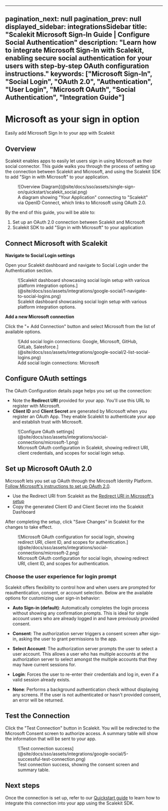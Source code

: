 
---
pagination_next: null
pagination_prev: null
displayed_sidebar: integrationsSidebar
title: "Scalekit Microsoft Sign-In Guide | Configure Social Authentication"
description: "Learn how to integrate Microsoft Sign-In with Scalekit, enabling secure social authentication for your users with step-by-step OAuth configuration instructions."
keywords: ["Microsoft Sign-In", "Social Login", "OAuth 2.0", "Authentication", "User Login", "Microsoft OAuth", "Social Authentication", "Integration Guide"]
---

# Microsoft as your sign in option

<Subtitle>Easily add Microsoft Sign In to your app with Scalekit</Subtitle>

## Overview

Scalekit enables apps to easily let users sign in using Microsoft as their social connector. This guide walks you
through the process of setting up the connection between Scalekit and Microsoft, and using the Scalekit SDK to add "Sign
in with Microsoft" to your application.

<figure>
  ![Overview Diagram](@site/docs/sso/assets/single-sign-on/quickstart/scalekit_social.png)
  <figcaption>
    A diagram showing "Your Application" connecting to "Scalekit" via OpenID Connect, which links to Microsoft using
    OAuth 2.0.
  </figcaption>
</figure>

By the end of this guide, you will be able to:

1. Set up an OAuth 2.0 connection between Scalekit and Microsoft
2. Scalekit SDK to add "Sign in with Microsoft" to your application

## Connect Microsoft with Scalekit

**Navigate to Social Login settings**

Open your Scalekit dashboard and navigate to Social Login under the Authentication section.

<figure>
  ![Scalekit dashboard showcasing social login setup with various platform integration
  options.](@site/docs/sso/assets/integrations/google-social/1-navigate-to-social-logins.png)
  <figcaption>Scalekit dashboard showcasing social login setup with various platform integration options.</figcaption>
</figure>

**Add a new Microsoft connection**

Click the "+ Add Connection" button and select Microsoft from the list of available options.

<figure>
  ![Add social login connections: Google, Microsoft, GitHub, GitLab,
  Salesforce.](@site/docs/sso/assets/integrations/google-social/2-list-social-logins.png)
  <figcaption>Add social login connections: Microsoft</figcaption>
</figure>

## Configure OAuth settings

The OAuth Configuration details page helps you set up the connection:

- Note the **Redirect URI** provided for your app. You'll use this URL to register with Microsoft.
- **Client ID** and **Client Secret** are generated by Microsoft when you register an OAuth App. They enable Scalekit to
  authenticate your app and establish trust with Microsoft.

<figure>
  ![Configure OAuth settings](@site/docs/sso/assets/integrations/social-connections/microsoft-1.png)
  <figcaption>
    Microsoft OAuth configuration in Scalekit, showing redirect URI, client credentials, and scopes for social login
    setup.
  </figcaption>
</figure>

## Set up Microsoft OAuth 2.0

Microsoft lets you set up OAuth through the Mircosoft Identity Platform.
[Follow Microsoft's instructions to set up OAuth 2.0](https://learn.microsoft.com/en-us/entra/identity-platform/quickstart-register-app).

- Use the Redirect URI from Scalekit as the
  [Redirect URI in Microsoft's setup](https://learn.microsoft.com/en-us/entra/identity-platform/quickstart-register-app?tabs=certificate#add-a-redirect-uri)
- Copy the generated Client ID and Client Secret into the Scalekit Dashboard

After completing the setup, click "Save Changes" in Scalekit for the changes to take effect.

<figure>
  ![Microsoft OAuth configuration for social login, showing redirect URI, client ID, and scopes for
  authentication.](@site/docs/sso/assets/integrations/social-connections/microsoft-2.png)
  <figcaption>
    Microsoft OAuth configuration for social login, showing redirect URI, client ID, and scopes for authentication.
  </figcaption>
</figure>

### Choose the user experience for login prompt

Scalekit offers flexibility to control how and when users are prompted for reauthentication, consent, or account selection. Below are the available options for customizing user sign-in behavior:

- **Auto Sign-in (default)**:
  Automatically completes the login process without showing any confirmation prompts. This is ideal for single account users who are already logged in and have previously provided consent.

- **Consent**:
  The authorization server triggers a consent screen after sign-in, asking the user to grant permissions to the app.

- **Select Account**:
  The authorization server prompts the user to select a user account. This allows a user who has multiple accounts at the authorization server to select amongst the multiple accounts that they may have current sessions for.

- **Login**:
  Forces the user to re-enter their credentials and log in, even if a valid session already exists.

- **None**:
  Performs a background authentication check without displaying any screens. If the user is not authenticated or hasn't provided consent, an error will be returned.

## Test the Connection

Click the "Test Connection" button in Scalekit. You will be redirected to the Microsoft Consent screen to authorize
access. A summary table will show the information that will be sent to your app.

<figure>
  ![Test connection success](@site/docs/sso/assets/integrations/google-social/5-successful-test-connection.png)
  <figcaption>Test connection success, showing the consent screen and summary table.</figcaption>
</figure>

## Next steps

Once the connection is set up, refer to our [Quickstart guide](/sso/social-login) to learn how to integrate this
connection into your app using the Scalekit SDK.
